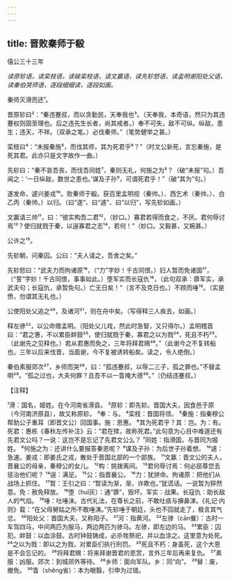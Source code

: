 ```yaml
---
---
---
```

title: 晋败秦师于殽
---



僖公三十三年

*读原轸语，读栾枝语，读破栾枝语，读文赢语，读先轸怒语，读盂明谢阳处父语，读秦伯哭师语，逐段细细读，逐段如画。*

秦师灭滑而还¹。

晋原轸曰²：“秦违蹇叔，而以贪勤民，天奉我也³。（天奉我，本奇语，然只为其违蹇权则固至理也。后之违先生长者，尚其戒者。）奉不可失，敌不可纵。纵敌，患生；违天，不祥。（双承之笔。）必伐秦师。”（笔势健举之甚。）

栾枝曰⁴：“未报秦施⁵，而伐其师，其为死君乎⁶？”（时文公新死，言忘秦施，是死其君。此亦只是文字故作一曲。）

先轸曰：“秦不哀吾丧，而伐吾同姓⁷，秦则无礼，何施之为⁸？（破“未报”句。）吾闻之：‘一日纵敌，数世之患也。’谋及子孙⁹，可谓死君乎！”（破“其为”句。）

遂发命，遽兴姜戎¹⁰。败秦师于殽。获百里孟明视（秦帅。）、西乞术（秦帅。）、白乙丙（秦帅。）以归。（曰“遂”、曰“遽”、曰“以归”，写先轸如画。）

文赢请三帅¹¹，曰：“彼实构吾二君¹²，（妙口。）寡君若得而食之，不厌。君何辱讨焉¹³？使归就戮于秦，以逞寡君之志¹⁴，若何！”（妙口。又毅甚，又婉甚。）

公许之¹⁵。

先轸朝，问秦囚。公曰：“夫人请之，吾舍之矣。”

先轸怒曰：“武夫力而拘诸原¹⁶，（“力”字妙！千古同恨。）妇人暂而免诸国¹⁷，（“誓”字妙！千古同恨，事事如此。）堕军实而长寇仇¹⁸，（此句双承：隳军实，承武夫句；长寇仇，承暂免句。）亡无日矣！"（言不及克日也。）不顾而唾¹⁹。（实是愤，勿谓其无礼也。）

公使阳处父追之²⁰，及诸河²¹，则在舟中矣。（写得释三人疾去，如画。）

释左骖²²，以公命赠孟明。（阳处父儿戏，然此时急智，又只得尔。）孟明稽首曰：“君之惠，不以累臣衅鼓²³，使归就戮于秦，寡君之以为戮²⁴，死且不朽²⁵。（此谢先之见释也。）若从君惠而免之，三年将拜君赐²⁶。”（此谢今之不复转船也。三年以后来伐晋，当面谢，今不复被诱转船矣。读之，令人绝倒。）

秦伯素服郊次²⁷，乡师而哭²⁸，曰：“孤违蹇叔，以辱二三子，孤之罪也。”不替孟明²⁹。“孤之过也，大夫何罪？且吾不以一眚掩大德³⁰。”（仍结违蹇叔。）

【注释】

¹滑：国名，姬姓。在今河南省滑县。
²原轸：即先轸。晋国大夫，因食邑于原（今河南济原县），故又称原轸。
³奉：与。
⁴栾枝：晋国将领。
⁵秦施：指秦穆公帮助公子重耳（即晋文公）回国事。施：恩惠。
⁶其为死君乎？其：岂。为：有。死君：惠栋《春秋左传补注》云：“君在殡，故称死君。”此句意为心目中难道还有先君文公吗？一说：这岂不是忘记了先君文公么？
⁷同姓：指滑国，与晋同为姬姓。
⁸何施之为：还讲什么要报答秦恩呢？
⁹谋及子孙：为后世子孙着想。
¹⁰遽：急速。姜戎：即姜氏之戎，散处于晋国北部的一个部族。
¹¹文赢：晋文公的夫人，晋襄公的母亲，秦穆公的女儿。
¹²构：挑拨离间。
¹³君何辱讨焉：何必屈尊您去惩治他们呢？
¹⁴逞：满足。
¹⁵公：指晋襄公。
¹⁶力：犹拼命。拘诸原：把他们从战场上抓住。
¹⁷暂：王引之曰：“暂读为渐，渐，诈欺也。”犹谎话。一说暂为猝然意。免：赦免释放。
¹⁸堕（huī灰）：通“隳”，毁坏。军实：战果。长寇仇：助长敌人的气焰。
¹⁹唾：吐唾沫。古代礼法，在尊长之前，不敢吐痰与擤鼻涕。《礼记·内则》载：“在父母舅姑之所不敢唾洟。”先轸唾于朝廷，头也不回就走了，极言其气忿。
²⁰阳处父：晋国大夫，又称阳子。
²¹河：指黄河。
²²左骖（cān餐）：古时一车驾四马，中间两匹为服马，两边两匹为骖马。左骖，即左边的马。
²³累臣：囚犯。衅鼓：以血涂鼓。古时钟鼓铸成，必杀牲祭祀，并以血涂之。这里意为处死。
²⁴之以为戮：即以之为戮，对累臣们执行刑罚。
²⁵死且不朽：身虽死，这个大恩是不会忘记的。
²⁶将拜君赐：将来拜谢晋君的恩赏，言外三年后再来复仇。
²⁷素服：凶服。郊次：到城郊外等待。
²⁸乡师：面向军队。乡：同“向”。
²⁹替：废，撤免。
³⁰眚（shěng省）：本为眼翳，引申为过错。